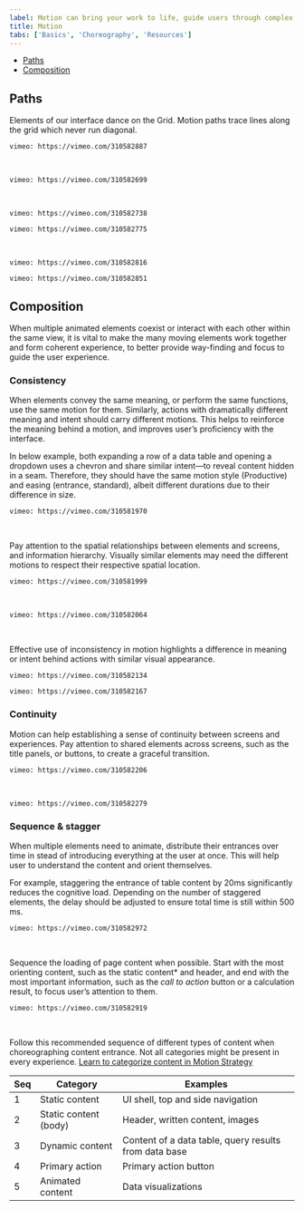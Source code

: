```yaml
---
label: Motion can bring your work to life, guide users through complex experiences, and help move forward—from here to there, now to next, start to finish—and make progress.
title: Motion
tabs: ['Basics', 'Choreography', 'Resources']
---
```




<AnchorLinks>
  <ul>
    <li>
      <a data-scroll href="#paths">
        Paths
      </a>
    </li>
    <li>
      <a data-scroll href="#composition">
        Composition
      </a>
    </li>
  </ul>
</AnchorLinks>

## Paths

Elements of our interface dance on the Grid. Motion paths trace lines along the grid which never run diagonal.

<GridWrapper col_lg="12" flex="true">
<DoDontExample correct="true" full_width="true" label="When expanding or moving elements across the screen, stagger the timing of horizontal and vertical animations to create a path with a rounded corner.">

`vimeo: https://vimeo.com/310582887`

</DoDontExample>
</GridWrapper>

<br />

<GridWrapper col_lg="12" flex="true">
<DoDontExample correct="false" full_width="true" label="Not staggering horizontal and vertical animations create a straight diagonal path. It breaks the grid and is harsh to the eye.">

`vimeo: https://vimeo.com/310582699`

</DoDontExample>
</GridWrapper>

<br />

<GridWrapper col_lg="8" flex="true">
<DoDontExample correct="true" label="When removing an item from the grid, thumbnails on the edge existing and re-entering container create a smooth transition.">

`vimeo: https://vimeo.com/310582738`

</DoDontExample>
<DoDontExample correct="false" label="Thumbnails moving on diagonal paths feels sporadic and harsh.">

`vimeo: https://vimeo.com/310582775`

</DoDontExample>
</GridWrapper>

<br />

<GridWrapper col_lg="8" flex="true">
<DoDontExample correct="true" label="When sorting or shuffling items on the grid, always using rounded corner paths to visually organize the movements.">

`vimeo: https://vimeo.com/310582816`

</DoDontExample>
<DoDontExample correct="false" label="Criss cross sorting appears disorganized. Avoid this motion path.">

`vimeo: https://vimeo.com/310582851`

</DoDontExample>
</GridWrapper>

## Composition

When multiple animated elements coexist or interact with each other within the same view, it is vital to make the many moving elements work together and form coherent experience, to better provide way-finding and focus to guide the user experience.

### Consistency

When elements convey the same meaning, or perform the same functions, use the same motion for them. Similarly, actions with dramatically different meaning and intent should carry different motions. This helps to reinforce the meaning behind a motion, and improves user’s proficiency with the interface.

In below example, both expanding a row of a data table and opening a dropdown uses a chevron and share similar intent—to reveal content hidden in a seam. Therefore, they should have the same motion style (Productive) and easing (entrance, standard), albeit different durations due to their difference in size.

<GridWrapper col_lg="12" flex="true">
<DoDontExample correct="true" full_width="true" label="Comparing data table expansion and dropdown">

`vimeo: https://vimeo.com/310581970`

</DoDontExample>
</GridWrapper>

<br />

Pay attention to the spatial relationships between elements and screens, and information hierarchy. Visually similar elements may need the different motions to respect their respective spatial location.

<GridWrapper col_lg="12" flex="true">
<DoDontExample correct="true" full_width="true" label="When the new content panel is on a higher layer, motion is “sliding”, moving content within with the panel.  Also always dim the content below when new layer is introduced above.">

`vimeo: https://vimeo.com/310581999`

</DoDontExample>
</GridWrapper>

<br />

<GridWrapper col_lg="12" flex="true">
<DoDontExample correct="true" full_width="true" label="When the new content panel is on the same layer, motion is “pushing”, revealing content within with a mask.">

`vimeo: https://vimeo.com/310582064`

</DoDontExample>
</GridWrapper>

<br />

Effective use of inconsistency in motion highlights a difference in meaning or intent behind actions with similar visual appearance.

<GridWrapper col_lg="8" flex="true">
<DoDontExample correct="true" label="Use motion to reinforce meaning. Affirmative action here triggers a different exit motion for the modal than negation.">

`vimeo: https://vimeo.com/310582134`

</DoDontExample>
<DoDontExample correct="false" label="">

`vimeo: https://vimeo.com/310582167`

</DoDontExample>
</GridWrapper>

### Continuity

Motion can help establishing a sense of continuity between screens and experiences. Pay attention to shared elements across screens, such as the title panels, or buttons, to create a graceful transition.

<GridWrapper col_lg="12" flex="true">
<DoDontExample correct="true" full_width="true" label="Shared elements can effectively guide users through a multi-layered information architecture.">

`vimeo: https://vimeo.com/310582206`

</DoDontExample>
</GridWrapper>

<br />

<GridWrapper col_lg="8" flex="true">
<DoDontExample correct="false" label="Continuous elements are for guidance and should not distract. Always finish a sequence with the important content on page.">

`vimeo: https://vimeo.com/310582279`

</DoDontExample>
</GridWrapper>

### Sequence & stagger

When multiple elements need to animate, distribute their entrances over time in stead of introducing everything at the user at once. This will help user to understand the content and orient themselves.

For example, staggering the entrance of table content by 20ms significantly reduces the cognitive load. Depending on the number of staggered elements, the delay should be adjusted to ensure total time is still within 500 ms.

<GridWrapper col_lg="12" flex="true">
<DoDontExample correct="true" full_width="true" label="Table with rows loading in at staggered timing.">

`vimeo: https://vimeo.com/310582972`

</DoDontExample>
</GridWrapper>

<br />

Sequence the loading of page content when possible. Start with the most orienting content, such as the static content\* and header, and end with the most important information, such as the _call to action_ button or a calculation result, to focus user’s attention to them.

<GridWrapper col_lg="12" flex="true">
<DoDontExample correct="true" full_width="true" label="Sequencing of this interface prioritizes the primary button, and reserves data visualization for later when users begin to scroll, indicating intention to dive deeper.">

`vimeo: https://vimeo.com/310582919`

</DoDontExample>
</GridWrapper>

<br />

Follow this recommended sequence of different types of content when choreographing content entrance. Not all categories might be present in every experience. [Learn to categorize content in Motion Strategy ](#)

| Seq | Category              | Examples                                              |
| --- | --------------------- | ----------------------------------------------------- |
| 1   | Static content        | UI shell, top and side navigation                     |
| 2   | Static content (body) | Header, written content, images                       |
| 3   | Dynamic content       | Content of a data table, query results from data base |
| 4   | Primary action        | Primary action button                                 |
| 5   | Animated content      | Data visualizations                                   |
